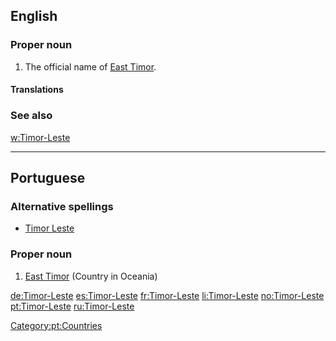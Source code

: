 ==English==

===Proper noun===
{{en-proper noun}}

# The official name of [[East Timor]].

====Translations====
{{trans-see|East Timor}}

===See also===
[[w:Timor-Leste]]

----

==Portuguese==

===Alternative spellings===
* [[Timor Leste]]

===Proper noun===
{{infl|pt|proper noun}}

# [[East Timor]] (Country in Oceania)

[[Category:pt:Countries]]

[[de:Timor-Leste]]
[[es:Timor-Leste]]
[[fr:Timor-Leste]]
[[li:Timor-Leste]]
[[no:Timor-Leste]]
[[pt:Timor-Leste]]
[[ru:Timor-Leste]]